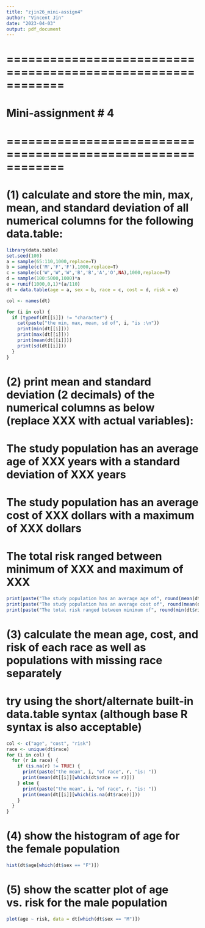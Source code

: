 ```yaml
---
title: "zjin26_mini-assign4"
author: "Vincent Jin"
date: "2023-04-03"
output: pdf_document
---
```


# ============================================================ 
# 	Mini-assignment # 4
# ============================================================ 

# (1) calculate and store the min, max, mean, and standard deviation of all numerical columns for the following data.table:

``` r
library(data.table)
set.seed(100)
a = sample(65:110,1000,replace=T)
b = sample(c('M','F','F'),1000,replace=T)
c = sample(c('W','W','W','B','B','A','O',NA),1000,replace=T)
d = sample(100:5000,1000)*a
e = runif(1000,0,1)*(a/110)
dt = data.table(age = a, sex = b, race = c, cost = d, risk = e)
```

``` r
col <- names(dt)

for (i in col) {
  if (typeof(dt[[i]]) != "character") {
    cat(paste("the min, max, mean, sd of", i, "is :\n"))
    print(min(dt[[i]]))
    print(max(dt[[i]]))
    print(mean(dt[[i]]))
    print(sd(dt[[i]]))
  }
}
```

# (2) print mean and standard deviation (2 decimals) of the numerical columns as below (replace XXX with actual variables):
# The study population has an average age of XXX years with a standard deviation of XXX years
# The study population has an average cost of XXX dollars with a maximum of XXX dollars
# The total risk ranged between minimum of XXX and maximum of XXX

``` r
print(paste("The study population has an average age of", round(mean(dt$age), 2), "years with a standard deviation of", round(sd(dt$age), 2), "years"))
print(paste("The study population has an average cost of", round(mean(dt$cost), 2), "dollars with a standard deviation of", round(sd(dt$cost), 2), "dollars"))
print(paste("The total risk ranged between minimum of", round(min(dt$risk), 2), "and maximum of", round(max(dt$risk), 2)))
```

# (3) calculate the mean age, cost, and risk of each race as well as populations with missing race separately
# try using the short/alternate built-in data.table syntax (although base R syntax is also acceptable)

``` r
col <- c("age", "cost", "risk")
race <- unique(dt$race)
for (i in col) {
  for (r in race) {
    if (is.na(r) != TRUE) {
      print(paste("the mean", i, "of race", r, "is: "))
      print(mean(dt[[i]][which(dt$race == r)]))
    } else {
      print(paste("the mean", i, "of race", r, "is: "))
      print(mean(dt[[i]][which(is.na(dt$race))]))
    }
  }
}
```

# (4) show the histogram of age for the female population

``` r
hist(dt$age[which(dt$sex == "F")])
```

# (5) show the scatter plot of age vs. risk for the male population

``` r
plot(age ~ risk, data = dt[which(dt$sex == "M")])
```